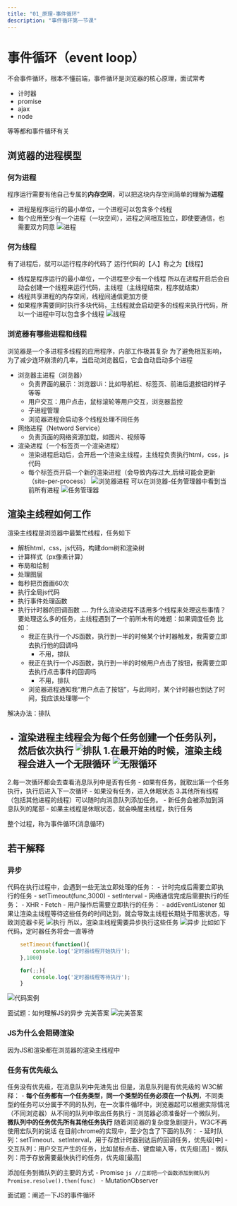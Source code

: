 ```yaml
---
title: "01_原理-事件循环"
description: "事件循环第一节课"
---
```

# 事件循环（event loop）
不会事件循环，根本不懂前端，事件循环是浏览器的核心原理，面试常考
- 计时器
- promise
- ajax
- node

等等都和事件循环有关
## 浏览器的进程模型

### 何为进程
<Note>程序运行需要有他自己专属的<b>内存空间</b>，可以把这块内存空间简单的理解为<b>进程</b></Note>
- 进程是程序运行的最小单位，一个进程可以包含多个线程
- 每个应用至少有一个进程（一块空间），进程之间相互独立，即使要通信，也需要双方同意
![进程](https://s2.loli.net/2023/11/13/8c7WE1O2D4NjoVf.webp)
### 何为线程
有了进程后，就可以运行程序的代码了
运行代码的【人】称之为【线程】
- 线程是程序运行的最小单位，一个进程至少有一个线程
<Note>所以在进程开启后会自动会创建一个线程来运行代码，主线程（主线程结束，程序就结束）</Note>
- 线程共享进程的内存空间，线程间通信更加方便
- 如果程序需要同时执行多块代码，主线程就会启动更多的线程来执行代码，所以一个进程中可以包含多个线程
![线程](https://s2.loli.net/2023/11/13/W4gRhz3yqCUJ1o5.webp)
### 浏览器有哪些进程和线程
浏览器是一个多进程多线程的应用程序，内部工作极其复杂
为了避免相互影响，为了减少连环崩溃的几率，当启动浏览器后，它会自动启动多个进程
- 浏览器主进程（浏览器）
    - 负责界面的展示：浏览器Ui：比如导航栏、标签页、前进后退按钮的样子等等
    - 用户交互：用户点击，鼠标滚轮等用户交互，浏览器监控
    - 子进程管理
    - 浏览器进程会启动多个线程处理不同任务
- 网络进程（Netword Service）
    - 负责页面的网络资源加载，如图片、视频等
- 渲染进程（一个标签页一个渲染进程）
    - 渲染进程启动后，会开启一个渲染主线程，主线程负责执行html，css，js代码
    - 每个标签页开启一个新的渲染进程（会导致内存过大,后续可能会更新（site-per-process）
![浏览器进程](https://s2.loli.net/2023/11/13/UMbl8pfADFSEihJ.webp)
<Note>可以在浏览器-任务管理器中看到当前所有进程</Note>
![任务管理器](https://s2.loli.net/2023/11/13/XgxzjEWFmci1Qsf.webp)
## 渲染主线程如何工作
渲染主线程是浏览器中最繁忙线程，任务如下
- 解析html，css，js代码，构建dom树和渲染树
- 计算样式（px像素计算）
- 布局和绘制
- 处理图层
- 每秒把页面画60次
- 执行全局js代码
- 执行事件处理函数
- 执行计时器的回调函数
....
<Note>为什么渲染进程不适用多个线程来处理这些事情？</Note>
要处理这么多的任务，主线程遇到了一个前所未有的难题：如果调度任务
比如：
    - 我正在执行一个JS函数，执行到一半的时候某个计时器触发，我需要立即去执行他的回调吗
        - 不用，排队
    - 我正在执行一个JS函数，执行到一半的时候用户点击了按钮，我需要立即去执行点击事件的回调吗
        - 不用，排队
    - 浏览器进程通知我“用户点击了按钮”，与此同时，某个计时器也到达了时间，我应该处理哪一个
        
解决办法：排队
- 渲染进程主线程会为每个任务创建一个任务队列，然后依次执行
![排队](https://s2.loli.net/2023/11/13/9vh6tqCRuGmNFY3.webp)
1.在最开始的时候，渲染主线程会进入一个无限循环
![无限循环](https://s2.loli.net/2023/11/13/6Xw4z2EpsViKNbt.webp)
    - 
2.每一次循环都会去查看消息队列中是否有任务
    - 如果有任务，就取出第一个任务执行，执行后进入下一次循环
    - 如果没有任务，进入休眠状态
3.其他所有线程（包括其他进程的线程）可以随时向消息队列添加任务。
    - 新任务会被添加到消息队列的尾部
    - 如果主线程是休眠状态，就会唤醒主线程，执行任务

<Tip>整个过程，称为事件循环(消息循环)</Tip>

## 若干解释
### 异步
代码在执行过程中，会遇到一些无法立即处理的任务：
    - 计时完成后需要立即执行的任务
        - setTimeout(func,3000)
        - setInterval
    - 网络通信完成后需要执行的任务：
        - XHR
        - Fetch
    - 用户操作后需要立即执行的任务：
        - addEventListener
如果让渲染主线程等待这些任务的时间达到，就会导致主线程长期处于阻塞状态，导致浏览器卡死
![执行](https://s2.loli.net/2023/11/14/TzNwIqhuHsWc1GY.webp)
<Note>所以，渲染主线程需要异步执行这些任务</Note>
![异步](https://s2.loli.net/2023/11/14/a4UNIzh79qbYt8n.webp)
比如如下代码，定时器任务将会一直等待
```js
    setTimeout(function(){
        console.log('定时器线程开始执行');
    },1000)

    for(;;){
        console.log('定时器线程等待执行');
    }
```
![代码案例](https://s2.loli.net/2023/11/14/WTO46ejFtbxMYKI.webp)

面试题：如何理解JS的异步
完美答案
![完美答案](https://s2.loli.net/2023/11/14/ngwBJry4DfiMvLo.webp)

### JS为什么会阻碍渲染
因为JS和渲染都在浏览器的渲染主线程中

### 任务有优先级么
任务没有优先级，在消息队列中先进先出
但是，消息队列是有优先级的
W3C解释：
    - <b>每个任务都有一个任务类型，同一个类型的任务必须在一个队列</b>，不同类型的任务可以分属于不同的队列，在一次事件循环中，浏览器起可以根据实际情况（不同浏览器）从不同的队列中取出任务执行
    - 浏览器必须准备好一个微队列，<b>微队列中的任务优先所有其他任务执行</b>
<Note>随着浏览器的复杂度急剧提升，W3C不再使用宏队列的说话</Note>
在目前chrome的实现中，至少包含了下面的队列：
    - 延时队列：setTimeout、setInterval，用于存放计时器到达后的回调任务，优先级[中]
    - 交互队列：用户交互产生的任务，比如鼠标点击、键盘输入等，优先级[高]
    - 微队列：用于存放需要最快执行的任务，优先级[最高]

<Note>添加任务到微队列的主要的方式</Note>
    - Promise
    ```js
    //立即把一个函数添加到微队列
    Promise.resolve().then(func)
    ```
    - MutationObserver

面试题：阐述一下JS的事件循环